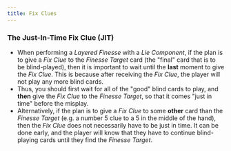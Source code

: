 ```yaml
---
title: Fix Clues
---
```


### The Just-In-Time Fix Clue (JIT)

- When performing a _Layered Finesse_ with a _Lie Component_, if the plan is to give a _Fix Clue_ to the _Finesse Target_ card (the "final" card that is to be blind-played), then it is important to wait until the **last** moment to give the _Fix Clue_. This is because after receiving the _Fix Clue_, the player will not play any more blind cards.
- Thus, you should first wait for all of the "good" blind cards to play, and **then** give the _Fix Clue_ to the _Finesse Target_, so that it comes "just in time" before the misplay.
- Alternatively, if the plan is to give a _Fix Clue_ to some **other** card than the _Finesse Target_ (e.g. a number 5 clue to a 5 in the middle of the hand), then the _Fix Clue_ does not necessarily have to be just in time. It can be done early, and the player will know that they have to continue blind-playing cards until they find the _Finesse Target_.
